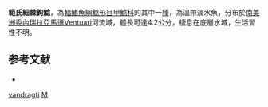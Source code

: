 {{Speciesbox
| taxon = Micracanthicus vandragti
| status = NE
| status_system = IUCN3.1
| binomial_authority = [[Lujan|Lujan]] & [[Armbruster|Armbruster]], 2011
| synonyms = 
}} 
'''範氏細棘鉤鯰'''，為[[輻鰭魚綱|輻鰭魚綱]][[鯰形目|鯰形目]][[甲鯰科|甲鯰科]]的其中一[[種|種]]，為溫帶淡水魚，分布於[[南美洲|南美洲]][[委內瑞拉|委內瑞拉]][[亞馬遜|亞馬遜]]Ventuari河流域，體長可達4.2公分，棲息在底層水域，生活習性不明。

==参考文献==
*{{FishBase_species|genus=Micracanthicus|species=vandragti|year=2014|month=11}}

{{Taxonbar}}
[[Category:細棘鉤鯰屬|vandragti]]
[[Category:2011年描述的鱼类|M]]